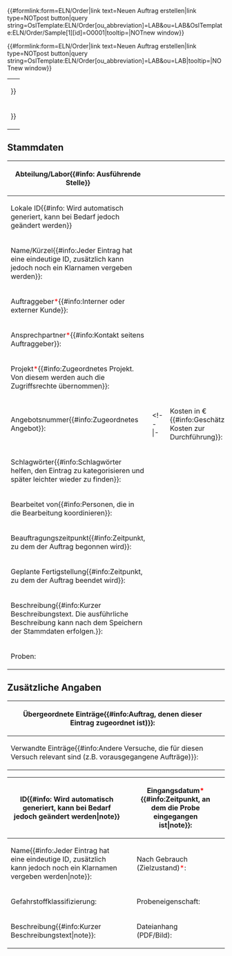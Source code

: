 <noinclude>
{{OslTemplate:Helper/Docu/FormTemplate}}

<div class=dynamic-page-form-link>{{#formlink:form=ELN/Order|link text=Neuen Auftrag erstellen|link type=NOTpost button|query string=OslTemplate:ELN/Order[ou_abbreviation]=LAB&ou=LAB&OslTemplate:ELN/Order/Sample[1][id]=O0001|tooltip=|NOTnew window}}</div>

<div class=dynamic-page-form-link>{{#formlink:form=ELN/Order|link text=Neuen Auftrag erstellen|link type=NOTpost button|query string=OslTemplate:ELN/Order[ou_abbreviation]=LAB&ou=LAB|tooltip=|NOTnew window}}</div>

</noinclude><includeonly>
{{{info|page name={{OslTemplate:ID/UUID |namespace=LabNote}} }}}
<div id="wikiPreview" style="display: none; padding-bottom: 25px; margin-bottom: 25px; border-bottom: 1px solid #AAAAAA;"></div>
{{{for template|OslTemplate:ELN/Order}}}
{| class="formtable"
| {{{field|collection|input type=checkbox|label=Sammelmappe{{#info:Stellt eine Sammlung von Aufträgen dar}}}}}
|-
| {{{field|display_id|input type=checkbox|default=yes|label=ID im Namen anzeigen{{#info:ID hinter dem Namen einblenden. Falls kein Name vorhanden ist wird immer die ID angezeigt.}}}}}
|}
== Stammdaten ==
{| class="formtable"
|-
! Abteilung/Labor{{#info: Ausführende Stelle}}<!-- |restricted=nogroup -->
| <div class="sfselect-restricted">{{{field|ou_abbreviation|mandatory|size=25}}}</div> 
| {{{field|ou|hidden}}}
|-
! Lokale ID{{#info: Wird automatisch generiert, kann bei Bedarf jedoch geändert werden}}<!-- |restricted=nogroup -->
| <div class="uniquePatternedField sfselect-restricted" data-pattern="${ou_abbreviation}${year}-${unique_number}">{{{field|id|mandatory|property=HasId|size=25|unique}}}</div> 
|-
! Name/Kürzel{{#info:Jeder Eintrag hat eine eindeutige ID, zusätzlich kann jedoch noch ein Klarnamen vergeben werden}}: 
| {{{field|name}}}
|-
! Auftraggeber<span style="color:red">*</span>{{#info:Interner oder externer Kunde}}: 
| {{{field|orderer|input type=combobox|values from category=LIMS/Ou}}}
|-
! Ansprechpartner<span style="color:red">*</span>{{#info:Kontakt seitens Auftraggeber}}: 
| {{{field|contact|input type=tokens|list|values from category=LIMS/Person|mapping property=Display title of|delimiter=;}}}
|-
! Projekt<span style="color:red">*</span>{{#info:Zugeordnetes Projekt. Von diesem werden auch die Zugriffsrechte übernommen}}: 
| {{{field|project|input type=combobox|values from category=LIMS/Project/Part}}}
|-
! Angebotsnummer{{#info:Zugeordnetes Angebot}}: 
| {{{field|offer|input type=text}}}
<!-- |-
! Kosten in €{{#info:Geschätzte Kosten zur Durchführung}}: 
| {{{field|costs}}} -->
|-
! Schlagwörter{{#info:Schlagwörter helfen, den Eintrag zu kategorisieren und später leichter wieder zu finden}}: 
| {{{field|keywords|input type=tokens|values from property=HasKeyword|list|delimiter=;}}}
| {{{field|type_symbol|hidden}}}
|-
! Bearbeitet von{{#info:Personen, die in die Bearbeitung koordinieren}}: 
| {{{field|agents|input type=tokens|list|values from category=LIMS/Person/User|mapping property=Display title of|default=current user|delimiter=;}}}
| {{{field|creator|hidden|default=current user}}}
| {{{field|creator_abbreviation|hidden}}}
|-
! Beauftragungszeitpunkt{{#info:Zeitpunkt, zu dem der Auftrag begonnen wird}}: 
| {{{field|start_date|input type=datetimeflatpicker|format=d.m.Y H:i|mandatory|default=now}}}
| {{{field|creation_date|hidden|input type=datetimepicker|value=now}}}
| {{{field|short_timestamp|hidden|input type=datetimepicker}}}
|-
! Geplante Fertigstellung{{#info:Zeitpunkt, zu dem der Auftrag beendet wird}}: 
| {{{field|end_date|input type=datetimeflatpicker|format=d.m.Y H:i}}}
|-
! Beschreibung{{#info:Kurzer Beschreibungstext. Die ausführliche Beschreibung kann nach dem Speichern der Stammdaten erfolgen.}}: 
| {{{field|description|input type=textarea|editor=NOTvisualeditor|class=toolbarOnTop}}}
|-
! Proben: 
| <div class="PageFormsExtensions_copy-fields">{{{field|samples|holds template}}}</div> 
|}
== Zusätzliche Angaben ==
<div class="mw-collapsible <!-- mw-collapsed -->">
{| class="formtable"
! Übergeordnete Einträge{{#info:Auftrag, denen dieser Eintrag zugeordnet ist)}}: 
| {{{field|subordinated_to|input type=tokens|values from category=ELN/Entry/Collection|list|delimiter=;}}}
|-
! Verwandte Einträge{{#info:Andere Versuche, die für diesen Versuch relevant sind (z.B. vorausgegangene Aufträge)}}: 
| {{{field|related_entries|input type=tokens|values from category=LabNote|list|delimiter=;}}}
|}
</div>
{{{end template}}}

{{{for template|OslTemplate:ELN/Order/Sample|multiple|add button text=Probe hinzufügen|embed in field=OslTemplate:ELN/Order[samples]}}}
{| class="formtable"
|-
! ID{{#info: Wird automatisch generiert, kann bei Bedarf jedoch geändert werden|note}}
| <div class="incrementField sfselect-restricted" data-pattern="O${unique_number}" data-number-pattern="0000" data-increment="1" data-start-value="O0001">{{{field|id|mandatory|property=HasId|size=25}}}</div> 
! Eingangsdatum<span style="color:red">*</span>{{#info:Zeitpunkt, an dem die Probe eingegangen ist|note}}: 
| {{{field|receipt_date|input type=datetimeflatpicker|format=d.m.Y H:i|default=now}}}
|-
! Name{{#info:Jeder Eintrag hat eine eindeutige ID, zusätzlich kann jedoch noch ein Klarnamen vergeben werden|note}}: 
| {{{field|name|size=25}}}
! Nach Gebrauch (Zielzustand)<span style="color:red">*</span>: 
| {{{field|target_status|input type=dropdown|size=25|values from category=OSLbd354f0cbc7c41d38ee301be9bb3ce8d}}}
|-
! Gefahrstoffklassifizierung: 
| {{{field|ghs_classification|input type=tokens|size=25|values from category=OSLae1ec765ea47421695e9e8af5e212cb9|list|delimiter=;}}}
! Probeneigenschaft: 
| {{{field|additional_classification|input type=tokens|size=25|values from category=OSL9d4553ced7324cdc9088cdb786c339f8|list|delimiter=;}}}
|-
! Beschreibung{{#info:Kurzer Beschreibungstext|note}}: 
| {{{field|description|input type=textarea|editor=NOTvisualeditor|class=toolbarOnTop}}}
! Dateianhang (PDF/Bild): 
| {{{field|file_attachment|uploadable|image preview}}} 
|}
{{{end template}}}


{{{standard input|free text|hidden|preload=OslTemplate:ELN/Order/Body}}}

{{{for template|OslTemplate:ELN/Order/Footer}}}

{{{standard input|save|label=Speichern}}} {{{standard input|cancel|label=Abbrechen}}}
</includeonly>